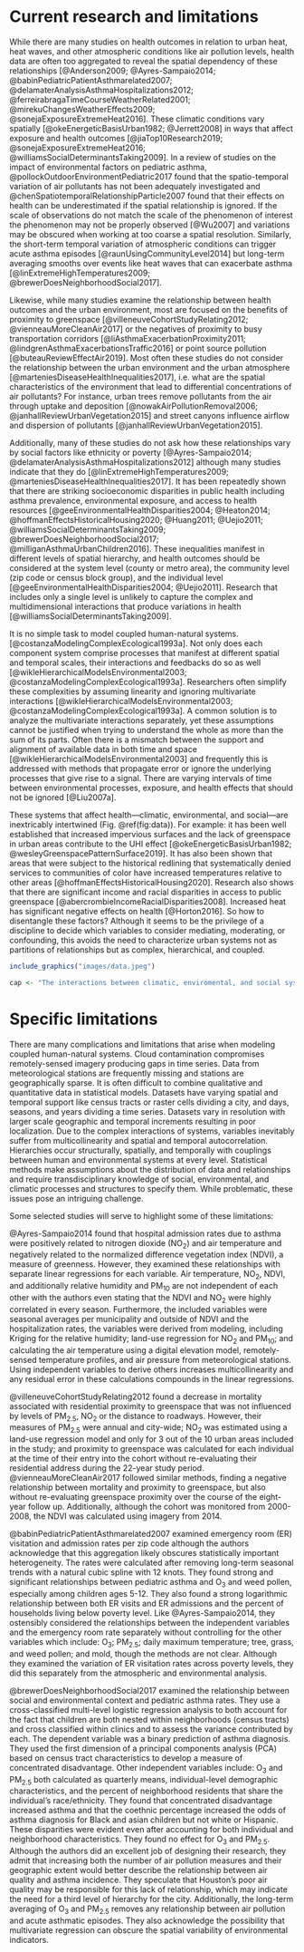 # Current research and limitations {#limits}

While there are many studies on health outcomes in relation to urban heat, heat waves, and other atmospheric conditions like air pollution levels, health data are often too aggregated to reveal the spatial dependency of these relationships [@Anderson2009; @Ayres-Sampaio2014; @babinPediatricPatientAsthmarelated2007; @delamaterAnalysisAsthmaHospitalizations2012; @ferreirabragaTimeCourseWeatherRelated2001; @mirekuChangesWeatherEffects2009; @sonejaExposureExtremeHeat2016]. These climatic conditions vary spatially [@okeEnergeticBasisUrban1982; @Jerrett2008] in ways that affect exposure and health outcomes [@jiaTop10Research2019; @sonejaExposureExtremeHeat2016; @williamsSocialDeterminantsTaking2009]. In a review of studies on the impact of environmental factors on pediatric asthma, @pollockOutdoorEnvironmentPediatric2017 found that the spatio-temporal variation of air pollutants has not been adequately investigated and @chenSpatiotemporalRelationshipParticle2007 found that their effects on health can be underestimated if the spatial relationship is ignored. If the scale of observations do not match the scale of the phenomenon of interest the phenomenon may not be properly observed [@Wu2007] and variations may be obscured when working at too coarse a spatial resolution. Similarly, the short-term temporal variation of atmospheric conditions can trigger acute asthma episodes [@raunUsingCommunityLevel2014] but long-term averaging smooths over events like heat waves that can exacerbate asthma [@linExtremeHighTemperatures2009; @brewerDoesNeighborhoodSocial2017].

Likewise, while many studies examine the relationship between health outcomes and the urban environment, most are focused on the benefits of proximity to greenspace [@villeneuveCohortStudyRelating2012; @vienneauMoreCleanAir2017] or the negatives of proximity to busy transportation corridors [@liAsthmaExacerbationProximity2011; @lindgrenAsthmaExacerbationsTraffic2016] or point source pollution [@buteauReviewEffectAir2019]. Most often these studies do not consider the relationship between the urban environment and the urban atmosphere [@marteniesDiseaseHealthInequalities2017], i.e. what are the spatial characteristics of the environment that lead to differential concentrations of air pollutants? For instance, urban trees remove pollutants from the air through uptake and deposition [@nowakAirPollutionRemoval2006; @janhallReviewUrbanVegetation2015] and street canyons influence airflow and dispersion of pollutants [@janhallReviewUrbanVegetation2015].

Additionally, many of these studies do not ask how these relationships vary by social factors like ethnicity or poverty [@Ayres-Sampaio2014; @delamaterAnalysisAsthmaHospitalizations2012] although many studies indicate that they do [@linExtremeHighTemperatures2009; @marteniesDiseaseHealthInequalities2017]. It has been repeatedly shown that there are striking socioeconomic disparities in public health including asthma prevalence, environmental exposure, and access to health resources [@geeEnvironmentalHealthDisparities2004; @Heaton2014; @hoffmanEffectsHistoricalHousing2020; @Huang2011; @Uejio2011; @williamsSocialDeterminantsTaking2009; @brewerDoesNeighborhoodSocial2017; @milliganAsthmaUrbanChildren2016]. These inequalities manifest in different levels of spatial hierarchy, and health outcomes should be considered at the system level (county or metro area), the community level (zip code or census block group), and the individual level [@geeEnvironmentalHealthDisparities2004; @Uejio2011]. Research that includes only a single level is unlikely to capture the complex and multidimensional interactions that produce variations in health [@williamsSocialDeterminantsTaking2009].

It is no simple task to model coupled human-natural systems. [@costanzaModelingComplexEcological1993a]. Not only does each component system comprise processes that manifest at different spatial and temporal scales, their interactions and feedbacks do so as well [@wikleHierarchicalModelsEnvironmental2003; @costanzaModelingComplexEcological1993a]. Researchers often simplify these complexities by assuming linearity and ignoring multivariate interactions [@wikleHierarchicalModelsEnvironmental2003; @costanzaModelingComplexEcological1993a]. A common solution is to analyze the multivariate interactions separately, yet these assumptions cannot be justified when trying to understand the whole as more than the sum of its parts. Often there is a mismatch between the support and alignment of available data in both time and space [@wikleHierarchicalModelsEnvironmental2003] and frequently this is addressed with methods that propagate error or ignore the underlying processes that give rise to a signal. There are varying intervals of time between environmental processes, exposure, and health effects that should not be ignored [@Liu2007a].

These systems that affect health---climatic, environmental, and social---are inextricably intertwined (Fig. \@ref(fig:data)). For example: it has been well established that increased impervious surfaces and the lack of greenspace in urban areas contribute to the UHI effect [@okeEnergeticBasisUrban1982; @wesleyGreenspacePatternSurface2019]. It has also been shown that areas that were subject to the historical redlining that systematically denied services to communities of color have increased temperatures relative to other areas [@hoffmanEffectsHistoricalHousing2020]. Research also shows that there are significant income and racial disparities in access to public greenspace [@abercrombieIncomeRacialDisparities2008]. Increased heat has significant negative effects on health [@Horton2016]. So how to disentangle these factors? Although it seems to be the privilege of a discipline to decide which variables to consider mediating, moderating, or confounding, this avoids the need to characterize urban systems not as partitions of relationships but as complex, hierarchical, and coupled.

```r
include_graphics("images/data.jpeg")

cap <- "The interactions between climatic, enviromental, and social systems are many and complex in both time and space."
```

# Specific limitations 

There are many complications and limitations that arise when modeling coupled human-natural systems. Cloud contamination compromises remotely-sensed imagery producing gaps in time series. Data from meteorological stations are frequently missing and stations are geographically sparse. It is often difficult to combine qualitative and quantitative data in statistical models. Datasets have varying spatial and temporal support like census tracts or raster cells dividing a city, and days, seasons, and years dividing a time series. Datasets vary in resolution with larger scale geographic and temporal increments resulting in poor localization. Due to the complex interactions of systems, variables inevitably suffer from multicollinearity and spatial and temporal autocorrelation. Hierarchies occur structurally, spatially, and temporally with couplings between human and environmental systems at every level. Statistical methods make assumptions about the distribution of data and relationships and require transdisciplinary knowledge of social, environmental, and climatic processes and structures to specify them. While problematic, these issues pose an intriguing challenge.

Some selected studies will serve to highlight some of these limitations:

@Ayres-Sampaio2014 found that hospital admission rates due to asthma were positively related to nitrogen dioxide (NO$_2$) and air temperature and negatively related to the normalized difference vegetation index (NDVI), a measure of greenness. However, they examined these relationships with separate linear regressions for each variable. Air temperature, NO$_2$, NDVI, and additionally relative humidity and PM$_{10}$ are not independent of each other with the authors even stating that the NDVI and NO$_2$ were highly correlated in every season. Furthermore, the included variables were seasonal averages per municipality and outside of NDVI and the hospitalization rates, the variables were derived from modeling, including Kriging for the relative humidity; land-use regression for NO$_2$ and PM$_{10}$; and calculating the air temperature using a digital elevation model, remotely-sensed temperature profiles, and air pressure from meteorological stations. Using independent variables to derive others increases multicollinearity and any residual error in these calculations compounds in the linear regressions.

@villeneuveCohortStudyRelating2012 found a decrease in mortality associated with residential proximity to greenspace that was not influenced by levels of PM$_{2.5}$, NO$_2$ or the distance to roadways. However, their measures of PM$_{2.5}$ were annual and city-wide; NO$_2$ was estimated using a land-use regression model and only for 3 out of the 10 urban areas included in the study; and proximity to greenspace was calculated for each individual at the time of their entry into the cohort without re-evaluating their residential address during the 22-year study period. @vienneauMoreCleanAir2017 followed similar methods, finding a negative relationship between mortality and proximity to greenspace, but also without re-evaluating greenspace proximity over the course of the eight-year follow up. Additionally, although the cohort was monitored from 2000-2008, the NDVI was calculated using imagery from 2014.

@babinPediatricPatientAsthmarelated2007 examined emergency room (ER) visitation and admission rates per zip code although the authors acknowledge that this aggregation likely obscures statistically important heterogeneity. The rates were calculated after removing long-term seasonal trends with a natural cubic spline with 12 knots. They found strong and significant relationships between pediatric asthma and O$_3$ and weed pollen, especially among children ages 5-12. They also found a strong logarithmic relationship between both ER visits and ER admissions and the percent of households living below poverty level. Like @Ayres-Sampaio2014, they ostensibly considered the relationships between the independent variables and the emergency room rate separately without controlling for the other variables which include: O$_3$; PM$_{2.5}$; daily maximum temperature; tree, grass, and weed pollen; and mold, though the methods are not clear. Although they examined the variation of ER visitation rates across poverty levels, they did this separately from the atmospheric and environmental analysis. 

@brewerDoesNeighborhoodSocial2017 examined the relationship between social and environmental context and pediatric asthma rates. They use a cross-classified multi-level logistic regression analysis to both account for the fact that children are both nested within neighborhoods (census tracts) and cross classified within clinics and to assess the variance contributed by each. The dependent variable was a binary prediction of asthma diagnosis. They used the first dimension of a principal components analysis (PCA) based on census tract characteristics to develop a measure of concentrated disadvantage. Other independent variables include: O$_3$ and PM$_{2.5}$ both calculated as quarterly means, individual-level demographic characteristics, and the percent of neighborhood residents that share the individual's race/ethnicity. They found that concentrated disadvantage increased asthma and that the coethnic percentage increased the odds of asthma diagnosis for Black and asian children but not white or Hispanic. These disparities were evident even after accounting for both individual and neighborhood characteristics. They found no effect for O$_3$ and PM$_{2.5}$. Although the authors did an excellent job of designing their research, they admit that increasing both the number of air pollution measures and their geographic extent would better describe the relationship between air quality and asthma incidence. They speculate that Houston's poor air quality may be responsible for this lack of relationship, which may indicate the need for a third level of hierarchy for the city. Additionally, the long-term averaging of O$_3$ and PM$_{2.5}$ removes any relationship between air pollution and acute asthmatic episodes. They also acknowledge the possibility that multivariate regression can obscure the spatial variability of environmental indicators.













